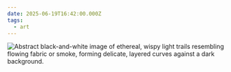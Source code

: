 ```yaml
---
date: 2025-06-19T16:42:00.000Z
tags:
  - art
---
```

![Abstract black-and-white image of ethereal, wispy light trails resembling flowing fabric or smoke, forming delicate, layered curves against a dark background.](/assets/art/20250619-eternity.jpg "<i>Eternity is not much longer than life</i>, by Amélie de Beauffort")
